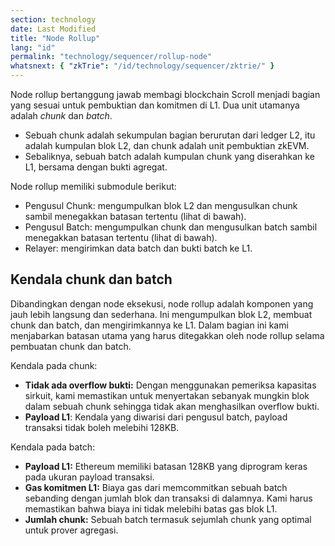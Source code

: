 ```yaml
---
section: technology
date: Last Modified
title: "Node Rollup"
lang: "id"
permalink: "technology/sequencer/rollup-node"
whatsnext: { "zkTrie": "/id/technology/sequencer/zktrie/" }
---
```


Node rollup bertanggung jawab membagi blockchain Scroll menjadi bagian yang sesuai untuk pembuktian dan komitmen di L1. Dua unit utamanya adalah *chunk* dan *batch*.
* Sebuah chunk adalah sekumpulan bagian berurutan dari ledger L2, itu adalah kumpulan blok L2, dan chunk adalah unit pembuktian zkEVM.
* Sebaliknya, sebuah batch adalah kumpulan chunk yang diserahkan ke L1, bersama dengan bukti agregat.

Node rollup memiliki submodule berikut:
- Pengusul Chunk: mengumpulkan blok L2 dan mengusulkan chunk sambil menegakkan batasan tertentu (lihat di bawah).
- Pengusul Batch: mengumpulkan chunk dan mengusulkan batch sambil menegakkan batasan tertentu (lihat di bawah).
- Relayer: mengirimkan data batch dan bukti batch ke L1.

## Kendala chunk dan batch

Dibandingkan dengan node eksekusi, node rollup adalah komponen yang jauh lebih langsung dan sederhana.
Ini mengumpulkan blok L2, membuat chunk dan batch, dan mengirimkannya ke L1.
Dalam bagian ini kami menjabarkan batasan utama yang harus ditegakkan oleh node rollup selama pembuatan chunk dan batch.

Kendala pada chunk:
- **Tidak ada overflow bukti:** Dengan menggunakan pemeriksa kapasitas sirkuit, kami memastikan untuk menyertakan sebanyak mungkin blok dalam sebuah chunk sehingga tidak akan menghasilkan overflow bukti.
- **Payload L1**: Kendala yang diwarisi dari pengusul batch, payload transaksi tidak boleh melebihi 128KB.

Kendala pada batch:
- **Payload L1:** Ethereum memiliki batasan 128KB yang diprogram keras pada ukuran payload transaksi.
- **Gas komitmen L1:** Biaya gas dari memcommitkan sebuah batch sebanding dengan jumlah blok dan transaksi di dalamnya. Kami harus memastikan bahwa biaya ini tidak melebihi batas gas blok L1.
- **Jumlah chunk:** Sebuah batch termasuk sejumlah chunk yang optimal untuk prover agregasi.

